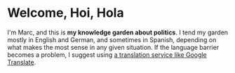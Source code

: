 
<InteractiveLogo />

# Welcome, Hoi, Hola

I'm Marc, and this is **my knowledge garden about politics**. I tend my garden mostly in English and German, and sometimes in Spanish, depending on what makes the most sense in any given situation. If the language barrier becomes a problem, I suggest using [a translation service like Google Translate](https://www-luz-to.translate.goog/?_x_tr_sl=auto&_x_tr_tl=en&_x_tr_hl=en-US&_x_tr_pto=wapp).

